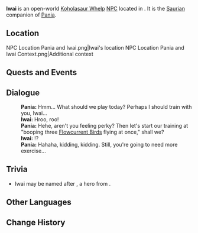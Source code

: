{{Meta
<!-- Remove this template after adding the missing info -->
|missing_NPC_profile  = yes
}}
{{Character Infobox
|type             = Open-World NPC
|group            = Koholasaurus
|group2           = Saurians
|image            = NPC Iwai.png
|realname         = 
|deceased         = 
|region           = Natlan
|location         = Natlan
|affiliation      = 
|title            = 

|ancestry         = <!-- Clan/family -->
|father           = 
|mother           = 
|spouse           = 
|sibling          = 
|child            = 
|relative         = 

|voiceEN          = 
|voiceCN          = 
|voiceJP          = 
|voiceKR          = 
|dialoguereward   = 
}}
'''Iwai''' is an open-world [[Koholasaur Whelp]] [[NPC]] located in {{Location|Ameyalco Waters}}. It is the [[Saurian]] companion of [[Pania]].

==Location==
<gallery>
NPC Location Pania and Iwai.png|Iwai's location
NPC Location Pania and Iwai Context.png|Additional context
</gallery>
<!--
==Profile==
Detailed story/lore information goes here.
''(To be added.)''

===Appearance===
Keep appearance section short and concise. Limit to 2 paragraphs with 3-4 sentences each.
''(To be added.)''
-->

==Quests and Events==
{{Quests and Events}}

==Dialogue==
{{Dialogue Start}}
:'''Pania:''' Hmm... What should we play today? Perhaps I should train with you, Iwai...
:'''Iwai:''' Hroo, roo!
:'''Pania:''' Hehe, aren't you feeling perky? Then let's start our training at "booping three [[Flowcurrent Bird]]s flying at once," shall we?
:'''Iwai:''' !?
:'''Pania:''' Hahaha, kidding, kidding. Still, you're going to need more exercise...
{{Dialogue End}}
<!--
==Event Dialogue==
===Event Name===
{{Dialogue Start}}
:'''Huruk:'''
{{Dialogue End}}

==Trivia==
* 
-->
== Trivia ==

* Iwai may be named after {{W|I'wai}}, a hero from {{W|Australian Aboriginal religion and mythology|Australian Aboriginal mythology}}.

==Other Languages==
{{Other Languages|default_hidden=1
|en      = Iwai
|zhs     = 伊瓦伊
|zhs_rm  = Yīwǎyī
|zht     = 伊瓦伊
|zht_rm  = Yīwǎyī
|ja      = イーワイ
|ko      = 이와이
|es      = Iwai
|fr      = Iwai
|ru      = Ивай
|th      = Iwai
|vi      = Iwai
|de      = Iwai
|id      = Iwai
|pt      = Iway
|tr      = Iwai
|it      = Iwai
}}

==Change History==
{{Change History|5.0}}
<!--
==References==
{{Reflist}}
-->